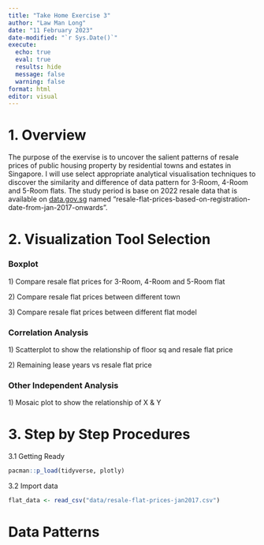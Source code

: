 ```yaml
---
title: "Take Home Exercise 3"
author: "Law Man Long"
date: "11 February 2023"
date-modified: "`r Sys.Date()`"
execute: 
  echo: true
  eval: true
  results: hide
  message: false
  warning: false
format: html
editor: visual
---
```


# 1. Overview

The purpose of the exervise is to uncover the salient patterns of resale prices of public housing property by residential towns and estates in Singapore. I will use select appropriate analytical visualisation techniques to discover the similarity and difference of data pattern for 3-Room, 4-Room and 5-Room flats. The study period is base on 2022 resale data that is available on [data.gov.sg](https://data.gov.sg/dataset?organization=housing-and-development-board) named "resale-flat-prices-based-on-registration-date-from-jan-2017-onwards".

# 2. Visualization Tool Selection

### Boxplot

1\) Compare resale flat prices for 3-Room, 4-Room and 5-Room flat

2\) Compare resale flat prices between different town

3\) Compare resale flat prices between different flat model

### Correlation Analysis

1\) Scatterplot to show the relationship of floor sq and resale flat price

2\) Remaining lease years vs resale flat price

### Other Independent Analysis

1\) Mosaic plot to show the relationship of X & Y

# 3. Step by Step Procedures

3.1 Getting Ready

```r
pacman::p_load(tidyverse, plotly)
```

3.2 Import data

```r
flat_data <- read_csv("data/resale-flat-prices-jan2017.csv")
```

# Data Patterns
